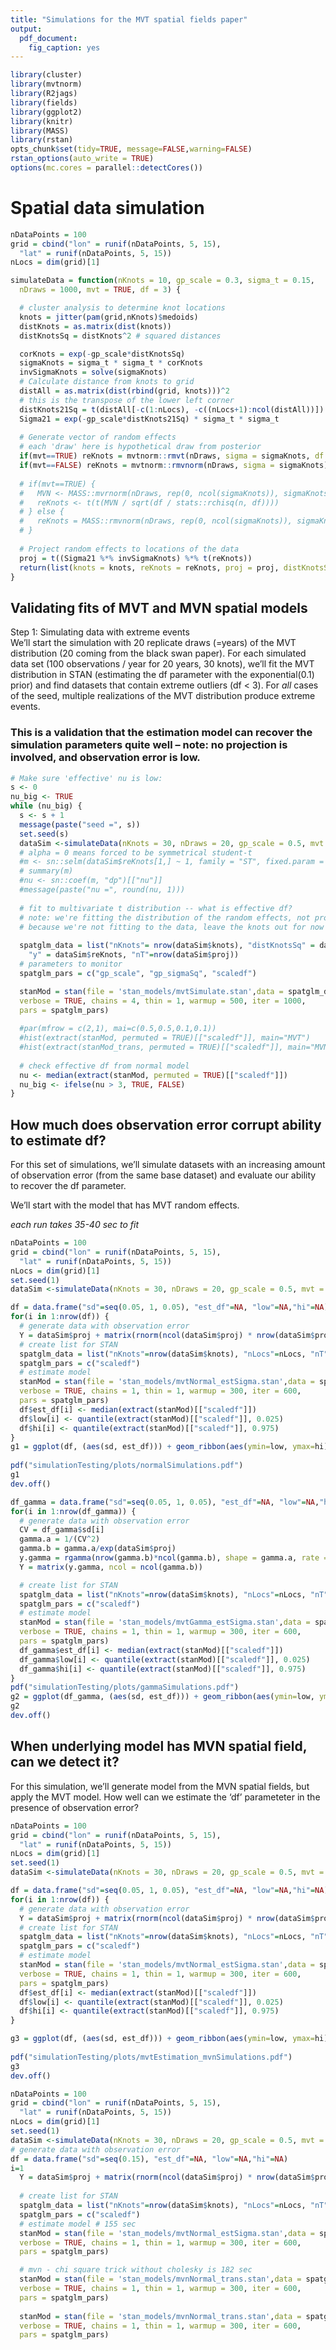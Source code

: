```yaml
---
title: "Simulations for the MVT spatial fields paper"
output:
  pdf_document:
    fig_caption: yes
---
```


```r
library(cluster)
library(mvtnorm)
library(R2jags)
library(fields)
library(ggplot2)
library(knitr)
library(MASS)
library(rstan)
opts_chunk$set(tidy=TRUE, message=FALSE,warning=FALSE)
rstan_options(auto_write = TRUE)
options(mc.cores = parallel::detectCores())
```

# Spatial data simulation 

```r

nDataPoints = 100
grid = cbind("lon" = runif(nDataPoints, 5, 15), 
  "lat" = runif(nDataPoints, 5, 15))
nLocs = dim(grid)[1]

simulateData = function(nKnots = 10, gp_scale = 0.3, sigma_t = 0.15, 
  nDraws = 1000, mvt = TRUE, df = 3) {

  # cluster analysis to determine knot locations
  knots = jitter(pam(grid,nKnots)$medoids)
  distKnots = as.matrix(dist(knots))
  distKnotsSq = distKnots^2 # squared distances

  corKnots = exp(-gp_scale*distKnotsSq)
  sigmaKnots = sigma_t * sigma_t * corKnots
  invSigmaKnots = solve(sigmaKnots)
  # Calculate distance from knots to grid
  distAll = as.matrix(dist(rbind(grid, knots)))^2
  # this is the transpose of the lower left corner
  distKnots21Sq = t(distAll[-c(1:nLocs), -c((nLocs+1):ncol(distAll))])
  Sigma21 = exp(-gp_scale*distKnots21Sq) * sigma_t * sigma_t
  
  # Generate vector of random effects
  # each 'draw' here is hypothetical draw from posterior
  if(mvt==TRUE) reKnots = mvtnorm::rmvt(nDraws, sigma = sigmaKnots, df = df)
  if(mvt==FALSE) reKnots = mvtnorm::rmvnorm(nDraws, sigma = sigmaKnots)
  
  # if(mvt==TRUE) {
  #   MVN <- MASS::mvrnorm(nDraws, rep(0, ncol(sigmaKnots)), sigmaKnots)
  #   reKnots <- t(t(MVN / sqrt(df / stats::rchisq(n, df))))
  # } else {
  #   reKnots = MASS::rmvnorm(nDraws, rep(0, ncol(sigmaKnots)), sigmaKnots)
  # }
  
  # Project random effects to locations of the data
  proj = t((Sigma21 %*% invSigmaKnots) %*% t(reKnots))
  return(list(knots = knots, reKnots = reKnots, proj = proj, distKnotsSq = distKnotsSq, distKnots21Sq = distKnots21Sq, sigmaKnots = sigmaKnots))
}
```

\break 
  
## Validating fits of MVT and MVN spatial models

Step 1: Simulating data with extreme events  
We'll start the simulation with 20 replicate draws (=years) of the MVT distribution (20 coming from the black swan paper). For each simulated data set (100 observations / year for 20 years, 30 knots), we'll fit the MVT distribution in STAN (estimating the df parameter with the exponential(0.1) prior) and find datasets that contain extreme outliers (df < 3). For *all* cases of the seed, multiple realizations of the MVT distribution produce extreme events. 

### This is a validation that the estimation model can recover the simulation parameters quite well -- note: no projection is involved, and observation error is low.

```r
# Make sure 'effective' nu is low:
s <- 0
nu_big <- TRUE
while (nu_big) {
  s <- s + 1
  message(paste("seed =", s))
  set.seed(s)
  dataSim <-simulateData(nKnots = 30, nDraws = 20, gp_scale = 0.5, mvt = TRUE, df = 1)
  # alpha = 0 means forced to be symmetrical student-t
  #m <- sn::selm(dataSim$reKnots[1,] ~ 1, family = "ST", fixed.param = list(alpha = 0)) 
  # summary(m)
  #nu <- sn::coef(m, "dp")[["nu"]]
  #message(paste("nu =", round(nu, 1)))
  
  # fit to multivariate t distribution -- what is effective df?
  # note: we're fitting the distribution of the random effects, not projected data
  # because we're not fitting to the data, leave the knots out for now and 
  
  spatglm_data = list("nKnots"= nrow(dataSim$knots), "distKnotsSq" = dataSim$distKnotsSq, 
    "y" = dataSim$reKnots, "nT"=nrow(dataSim$proj))
  # parameters to monitor
  spatglm_pars = c("gp_scale", "gp_sigmaSq", "scaledf")

  stanMod = stan(file = 'stan_models/mvtSimulate.stan',data = spatglm_data, 
  verbose = TRUE, chains = 4, thin = 1, warmup = 500, iter = 1000, 
  pars = spatglm_pars)  
  
  #par(mfrow = c(2,1), mai=c(0.5,0.5,0.1,0.1))
  #hist(extract(stanMod, permuted = TRUE)[["scaledf"]], main="MVT")
  #hist(extract(stanMod_trans, permuted = TRUE)[["scaledf"]], main="MVN.transformed")  
  
  # check effective df from normal model
  nu <- median(extract(stanMod, permuted = TRUE)[["scaledf"]])
  nu_big <- ifelse(nu > 3, TRUE, FALSE)
}
```

\break  

## How much does observation error corrupt ability to estimate df?

For this set of simulations, we'll simulate datasets with an increasing amount of observation error (from the same base dataset) and evaluate our ability to recover the df parameter. 

We'll start with the model that has MVT random effects.

*each run takes 35-40 sec to fit*  

```r

nDataPoints = 100
grid = cbind("lon" = runif(nDataPoints, 5, 15), 
  "lat" = runif(nDataPoints, 5, 15))
nLocs = dim(grid)[1]
set.seed(1)
dataSim <-simulateData(nKnots = 30, nDraws = 20, gp_scale = 0.5, mvt = TRUE, df = 1)

df = data.frame("sd"=seq(0.05, 1, 0.05), "est_df"=NA, "low"=NA,"hi"=NA)
for(i in 1:nrow(df)) {
  # generate data with observation error
  Y = dataSim$proj + matrix(rnorm(ncol(dataSim$proj) * nrow(dataSim$proj), sd = df$sd[i]), nrow(dataSim$proj), ncol(dataSim$proj))
  # create list for STAN
  spatglm_data = list("nKnots"=nrow(dataSim$knots), "nLocs"=nLocs, "nT" = nrow(dataSim$reKnots), "y" = Y, "distKnotsSq" = dataSim$distKnotsSq, "distKnots21Sq" = dataSim$distKnots21Sq)
  spatglm_pars = c("scaledf")
  # estimate model
  stanMod = stan(file = 'stan_models/mvtNormal_estSigma.stan',data = spatglm_data, 
  verbose = TRUE, chains = 1, thin = 1, warmup = 300, iter = 600, 
  pars = spatglm_pars)
  df$est_df[i] <- median(extract(stanMod)[["scaledf"]])
  df$low[i] <- quantile(extract(stanMod)[["scaledf"]], 0.025)
  df$hi[i] <- quantile(extract(stanMod)[["scaledf"]], 0.975)
}
g1 = ggplot(df, (aes(sd, est_df))) + geom_ribbon(aes(ymin=low, ymax=hi), fill="grey") + geom_hline((aes(yintercept=1))) + ggtitle("Normal") + xlab("SD")
  
pdf("simulationTesting/plots/normalSimulations.pdf")
g1
dev.off()

df_gamma = data.frame("sd"=seq(0.05, 1, 0.05), "est_df"=NA, "low"=NA,"hi"=NA)
for(i in 1:nrow(df_gamma)) {
  # generate data with observation error
  CV = df_gamma$sd[i]
  gamma.a = 1/(CV^2)
  gamma.b = gamma.a/exp(dataSim$proj)
  y.gamma = rgamma(nrow(gamma.b)*ncol(gamma.b), shape = gamma.a, rate = c(gamma.b))
  Y = matrix(y.gamma, ncol = ncol(gamma.b))

  # create list for STAN
  spatglm_data = list("nKnots"=nrow(dataSim$knots), "nLocs"=nLocs, "nT" = nrow(dataSim$reKnots), "y" = Y, "distKnotsSq" = dataSim$distKnotsSq, "distKnots21Sq" = dataSim$distKnots21Sq)
  spatglm_pars = c("scaledf")
  # estimate model
  stanMod = stan(file = 'stan_models/mvtGamma_estSigma.stan',data = spatglm_data, 
  verbose = TRUE, chains = 1, thin = 1, warmup = 300, iter = 600, 
  pars = spatglm_pars)
  df_gamma$est_df[i] <- median(extract(stanMod)[["scaledf"]])
  df_gamma$low[i] <- quantile(extract(stanMod)[["scaledf"]], 0.025)
  df_gamma$hi[i] <- quantile(extract(stanMod)[["scaledf"]], 0.975)
}
pdf("simulationTesting/plots/gammaSimulations.pdf")
g2 = ggplot(df_gamma, (aes(sd, est_df))) + geom_ribbon(aes(ymin=low, ymax=hi), fill="grey") + geom_hline((aes(yintercept=1))) + ggtitle("Gamma") + xlab("CV")
g2
dev.off()

```

## When underlying model has MVN spatial field, can we detect it?

For this simulation, we'll generate model from the MVN spatial fields, but apply the MVT model. How well can we estimate the 'df' parameteter in the presence of observation error? 

```r

nDataPoints = 100
grid = cbind("lon" = runif(nDataPoints, 5, 15), 
  "lat" = runif(nDataPoints, 5, 15))
nLocs = dim(grid)[1]
set.seed(1)
dataSim <-simulateData(nKnots = 30, nDraws = 20, gp_scale = 0.5, mvt = FALSE, df = 1)

df = data.frame("sd"=seq(0.05, 1, 0.05), "est_df"=NA, "low"=NA,"hi"=NA)
for(i in 1:nrow(df)) {
  # generate data with observation error
  Y = dataSim$proj + matrix(rnorm(ncol(dataSim$proj) * nrow(dataSim$proj), sd = df$sd[i]), nrow(dataSim$proj), ncol(dataSim$proj))
  # create list for STAN
  spatglm_data = list("nKnots"=nrow(dataSim$knots), "nLocs"=nLocs, "nT" = nrow(dataSim$reKnots), "y" = Y, "distKnotsSq" = dataSim$distKnotsSq, "distKnots21Sq" = dataSim$distKnots21Sq)
  spatglm_pars = c("scaledf")
  # estimate model
  stanMod = stan(file = 'stan_models/mvtNormal_estSigma.stan',data = spatglm_data, 
  verbose = TRUE, chains = 1, thin = 1, warmup = 300, iter = 600, 
  pars = spatglm_pars)
  df$est_df[i] <- median(extract(stanMod)[["scaledf"]])
  df$low[i] <- quantile(extract(stanMod)[["scaledf"]], 0.025)
  df$hi[i] <- quantile(extract(stanMod)[["scaledf"]], 0.975)
}

g3 = ggplot(df, (aes(sd, est_df))) + geom_ribbon(aes(ymin=low, ymax=hi), fill="grey") + geom_line() + geom_hline((aes(yintercept=1))) + ggtitle("Normal") + xlab("SD") + ylab("Estimated DF")
  
pdf("simulationTesting/plots/mvtEstimation_mvnSimulations.pdf")
g3
dev.off()

```

```r
nDataPoints = 100
grid = cbind("lon" = runif(nDataPoints, 5, 15), 
  "lat" = runif(nDataPoints, 5, 15))
nLocs = dim(grid)[1]
set.seed(1)
dataSim <-simulateData(nKnots = 30, nDraws = 20, gp_scale = 0.5, mvt = TRUE, df = 1)
# generate data with observation error
df = data.frame("sd"=seq(0.15), "est_df"=NA, "low"=NA,"hi"=NA)
i=1
  Y = dataSim$proj + matrix(rnorm(ncol(dataSim$proj) * nrow(dataSim$proj), sd = df$sd[i]), nrow(dataSim$proj), ncol(dataSim$proj))
  
  # create list for STAN
  spatglm_data = list("nKnots"=nrow(dataSim$knots), "nLocs"=nLocs, "nT" = nrow(dataSim$reKnots), "y" = Y, "distKnotsSq" = dataSim$distKnotsSq, "distKnots21Sq" = dataSim$distKnots21Sq)
  spatglm_pars = c("scaledf")
  # estimate model # 155 sec
  stanMod = stan(file = 'stan_models/mvtNormal_estSigma.stan',data = spatglm_data, 
  verbose = TRUE, chains = 1, thin = 1, warmup = 300, iter = 600, 
  pars = spatglm_pars)

  # mvn - chi square trick without cholesky is 182 sec
  stanMod = stan(file = 'stan_models/mvnNormal_trans.stan',data = spatglm_data, 
  verbose = TRUE, chains = 1, thin = 1, warmup = 300, iter = 600, 
  pars = spatglm_pars)
  
  stanMod = stan(file = 'stan_models/mvnNormal_trans.stan',data = spatglm_data, 
  verbose = TRUE, chains = 1, thin = 1, warmup = 300, iter = 600, 
  pars = spatglm_pars) 
```


